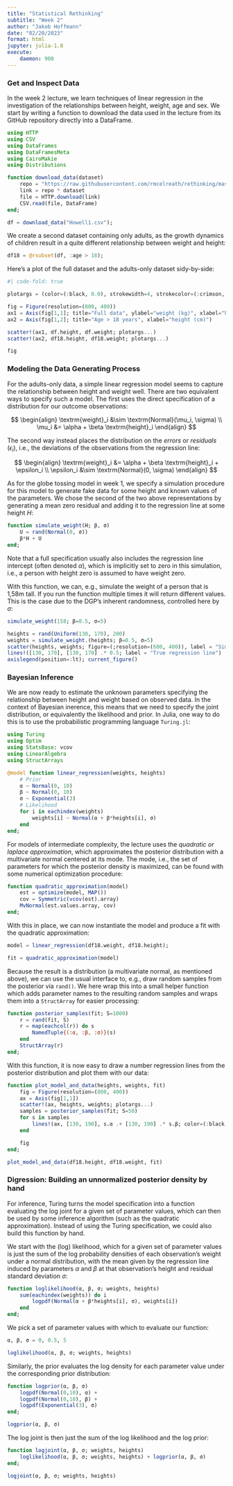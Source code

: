 ```yaml
---
title: "Statistical Rethinking"
subtitle: "Week 2"
author: "Jakob Hoffmann"
date: "02/20/2023"
format: html
jupyter: julia-1.8
execute:
    daemon: 900
---
```


### Get and Inspect Data

In the week 2 lecture, we learn techniques of linear regression in the investigation of the relationships between height, weight, age and sex. We start by writing a function to download the data used in the lecture from its GitHub repository directly into a DataFrame.

```julia
using HTTP
using CSV
using DataFrames
using DataFramesMeta
using CairoMakie
using Distributions
```

```julia
function download_data(dataset)
    repo = "https://raw.githubusercontent.com/rmcelreath/rethinking/master/data/"
    link = repo * dataset
    file = HTTP.download(link)
    CSV.read(file, DataFrame)
end;
```

```julia
df = download_data("Howell1.csv");
```

We create a second dataset containing only adults, as the growth dynamics of children result in a quite different relationship between weight and height:

```julia
df18 = @rsubset(df, :age > 18);
```

Here's a plot of the full dataset and the adults-only dataset sidy-by-side:

```julia
#| code-fold: true

plotargs = (color=(:black, 0.0), strokewidth=4, strokecolor=(:crimson, .5))

fig = Figure(resolution=(800, 400))
ax1 = Axis(fig[1,1]; title="Full data", ylabel="weight (kg)", xlabel="height (cm)")
ax2 = Axis(fig[1,2]; title="Age > 18 years", xlabel="height (cm)")

scatter!(ax1, df.height, df.weight; plotargs...)
scatter!(ax2, df18.height, df18.weight; plotargs...)

fig
```

### Modeling the Data Generating Process

For the adults-only data, a simple linear regression model seems to capture the relationship between height and weight well. There are two equivalent ways to specify such a model. The first uses the direct specification of a distribution for our outcome observations:

$$
\begin{align}
\textrm{weight}_i &\sim \textrm{Normal}(\mu_i, \sigma) \\
\mu_i &= \alpha + \beta \textrm{height}_i
\end{align}
$$

The second way instead places the distribution on the *errors* or *residuals* ($\epsilon_i$), i.e., the deviations of the observations from the regression line:

$$
\begin{align}
\textrm{weight}_i &= \alpha + \beta \textrm{height}_i + \epsilon_i \\
\epsilon_i &\sim \textrm{Normal}(0, \sigma)
\end{align}
$$


As for the globe tossing model in week 1, we specify a simulation procedure for this model to generate fake data for some height and known values of the parameters. We chose the second of the two above representations by generating a mean zero residual and adding it to the regression line at some height $H$:

```julia
function simulate_weight(H; β, σ)
    U = rand(Normal(0, σ))
    β*H + U
end;
```

Note that a full specification usually also includes the regression line intercept (often denoted $\alpha$), which is implicitly set to zero in this simulation, i.e., a person with height zero is assumed to have weight zero.

With this function, we can, e.g., simulate the weight of a person that is 1,58m tall. If you run the function multiple times it will return different values. This is the case due to the DGP's inherent randomness, controlled here by $\sigma$:

```julia
simulate_weight(158; β=0.5, σ=5)
```

```julia
heights = rand(Uniform(130, 170), 200)
weights = simulate_weight.(heights; β=0.5, σ=5)
scatter(heights, weights; figure=(;resolution=(600, 400)), label = "Simulated data", plotargs...)
lines!([130, 170], [130, 170] .* 0.5; label = "True regression line")
axislegend(position=:lt); current_figure()
```

### Bayesian Inference

We are now ready to estimate the unknown parameters specifying the relationship between height and weight based on observed data. In the context of Bayesian inerence, this means that we need to specify the joint distribution, or equivalently the likelihood and prior. In Julia, one way to do this is to use the probabilistic programming language `Turing.jl`:

```julia
using Turing
using Optim
using StatsBase: vcov
using LinearAlgebra
using StructArrays
```

```julia
@model function linear_regression(weights, heights)
    # Prior
    α ~ Normal(0, 10)
    β ~ Normal(0, 10)
    σ ~ Exponential(3)
    # Likelihood
    for i in eachindex(weights)
        weights[i] ~ Normal(α + β*heights[i], σ)
    end
end;
```

For models of intermediate complexity, the lecture uses the *quadratic or laplace approximation*, which approximates the posterior distribution with a multivariate normal centered at its mode. The mode, i.e., the set of parameters for which the posterior density is maximized, can be found with some numerical optimization procedure:

```julia
function quadratic_approximation(model)
    est = optimize(model, MAP())
    cov = Symmetric(vcov(est).array)
    MvNormal(est.values.array, cov)
end;
```

With this in place, we can now instantiate the model and produce a fit with the quadratic approximation:

```julia
model = linear_regression(df18.weight, df18.height);
```

```julia
fit = quadratic_approximation(model)
```

Because the result is a distribution (a multivariate normal, as mentioned above), we can use the usual interface to, e.g., draw random samples from the posterior via `rand()`. We here wrap this into a small helper function which adds parameter names to the resulting random samples and wraps them into a `StructArray` for easier processing:

```julia
function posterior_samples(fit; S=1000)
    r = rand(fit, S)
    r = map(eachcol(r)) do s
        NamedTuple{(:α, :β, :σ)}(s)
    end
    StructArray(r)
end;
```

With this function, it is now easy to draw a number regression lines from the posterior distribution and plot them with our data:

```julia
function plot_model_and_data(heights, weights, fit)
    fig = Figure(resolution=(800, 400))
    ax = Axis(fig[1,1])
    scatter!(ax, heights, weights; plotargs...)
    samples = posterior_samples(fit; S=50)
    for s in samples
        lines!(ax, [130, 190], s.α .+ [130, 190] .* s.β; color=(:black, .4))
    end

    fig
end; 
```

```julia
plot_model_and_data(df18.height, df18.weight, fit)
```

### Digression: Building an unnormalized posterior density by hand

For inference, Turing turns the model specification into a function evaluating the log joint for a given set of parameter values, which can then be used by some inference algorithm (such as the quadratic approximation). Instead of using the Turing specification, we could also build this function by hand. 


We start with the (log) likelihood, which for a given set of parameter values is just the sum of the log probability densities of each observation's weight under a normal distribution, with the mean given by the regression line induced by parameters $\alpha$ and $\beta$ at that observation's height and residual standard deviation $\sigma$:

```julia
function loglikelihood(α, β, σ; weights, heights)
    sum(eachindex(weights)) do i
        logpdf(Normal(α + β*heights[i], σ), weights[i])
    end
end;
```

We pick a set of parameter values with which to evaluate our function:

```julia
α, β, σ = 0, 0.5, 5
```

```julia
loglikelihood(α, β, σ; weights, heights)
```

Similarly, the prior evaluates the log density for each parameter value under the corresponding prior distribution:

```julia
function logprior(α, β, σ)
    logpdf(Normal(0,10), α) + 
    logpdf(Normal(0,10), β) + 
    logpdf(Exponential(3), σ)
end;
```

```julia
logprior(α, β, σ)
```

The log joint is then just the sum of the log likelihood and the log prior:

```julia
function logjoint(α, β, σ; weights, heights) 
    loglikelihood(α, β, σ; weights, heights) + logprior(α, β, σ)
end;
```

```julia
logjoint(α, β, σ; weights, heights)
```
